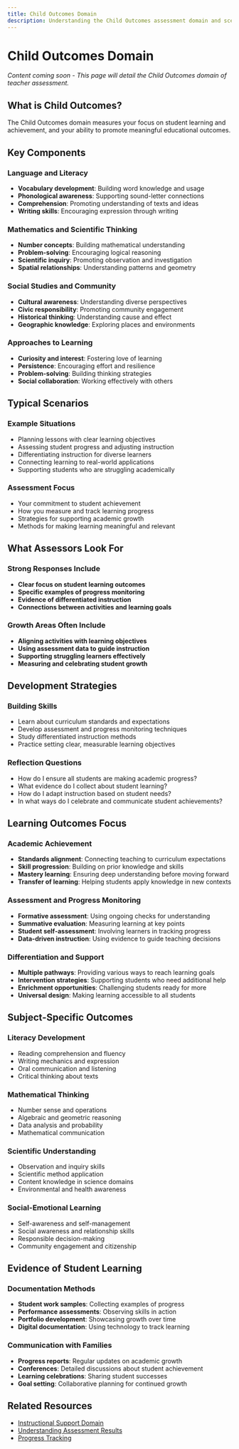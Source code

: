 ```yaml
---
title: Child Outcomes Domain
description: Understanding the Child Outcomes assessment domain and scenarios
---
```


# Child Outcomes Domain

*Content coming soon - This page will detail the Child Outcomes domain of teacher assessment.*

## What is Child Outcomes?

The Child Outcomes domain measures your focus on student learning and achievement, and your ability to promote meaningful educational outcomes.

## Key Components

### Language and Literacy
- **Vocabulary development**: Building word knowledge and usage
- **Phonological awareness**: Supporting sound-letter connections
- **Comprehension**: Promoting understanding of texts and ideas
- **Writing skills**: Encouraging expression through writing

### Mathematics and Scientific Thinking
- **Number concepts**: Building mathematical understanding
- **Problem-solving**: Encouraging logical reasoning
- **Scientific inquiry**: Promoting observation and investigation
- **Spatial relationships**: Understanding patterns and geometry

### Social Studies and Community
- **Cultural awareness**: Understanding diverse perspectives
- **Civic responsibility**: Promoting community engagement
- **Historical thinking**: Understanding cause and effect
- **Geographic knowledge**: Exploring places and environments

### Approaches to Learning
- **Curiosity and interest**: Fostering love of learning
- **Persistence**: Encouraging effort and resilience
- **Problem-solving**: Building thinking strategies
- **Social collaboration**: Working effectively with others

## Typical Scenarios

### Example Situations
- Planning lessons with clear learning objectives
- Assessing student progress and adjusting instruction
- Differentiating instruction for diverse learners
- Connecting learning to real-world applications
- Supporting students who are struggling academically

### Assessment Focus
- Your commitment to student achievement
- How you measure and track learning progress
- Strategies for supporting academic growth
- Methods for making learning meaningful and relevant

## What Assessors Look For

### Strong Responses Include
- **Clear focus on student learning outcomes**
- **Specific examples of progress monitoring**
- **Evidence of differentiated instruction**
- **Connections between activities and learning goals**

### Growth Areas Often Include
- **Aligning activities with learning objectives**
- **Using assessment data to guide instruction**
- **Supporting struggling learners effectively**
- **Measuring and celebrating student growth**

## Development Strategies

### Building Skills
- Learn about curriculum standards and expectations
- Develop assessment and progress monitoring techniques
- Study differentiated instruction methods
- Practice setting clear, measurable learning objectives

### Reflection Questions
- How do I ensure all students are making academic progress?
- What evidence do I collect about student learning?
- How do I adapt instruction based on student needs?
- In what ways do I celebrate and communicate student achievements?

## Learning Outcomes Focus

### Academic Achievement
- **Standards alignment**: Connecting teaching to curriculum expectations
- **Skill progression**: Building on prior knowledge and skills
- **Mastery learning**: Ensuring deep understanding before moving forward
- **Transfer of learning**: Helping students apply knowledge in new contexts

### Assessment and Progress Monitoring
- **Formative assessment**: Using ongoing checks for understanding
- **Summative evaluation**: Measuring learning at key points
- **Student self-assessment**: Involving learners in tracking progress
- **Data-driven instruction**: Using evidence to guide teaching decisions

### Differentiation and Support
- **Multiple pathways**: Providing various ways to reach learning goals
- **Intervention strategies**: Supporting students who need additional help
- **Enrichment opportunities**: Challenging students ready for more
- **Universal design**: Making learning accessible to all students

## Subject-Specific Outcomes

### Literacy Development
- Reading comprehension and fluency
- Writing mechanics and expression
- Oral communication and listening
- Critical thinking about texts

### Mathematical Thinking
- Number sense and operations
- Algebraic and geometric reasoning
- Data analysis and probability
- Mathematical communication

### Scientific Understanding
- Observation and inquiry skills
- Scientific method application
- Content knowledge in science domains
- Environmental and health awareness

### Social-Emotional Learning
- Self-awareness and self-management
- Social awareness and relationship skills
- Responsible decision-making
- Community engagement and citizenship

## Evidence of Student Learning

### Documentation Methods
- **Student work samples**: Collecting examples of progress
- **Performance assessments**: Observing skills in action
- **Portfolio development**: Showcasing growth over time
- **Digital documentation**: Using technology to track learning

### Communication with Families
- **Progress reports**: Regular updates on academic growth
- **Conferences**: Detailed discussions about student achievement
- **Learning celebrations**: Sharing student successes
- **Goal setting**: Collaborative planning for continued growth

## Related Resources

- [Instructional Support Domain](/user-guide/assessments/scenarios/instructional-support)
- [Understanding Assessment Results](/user-guide/results/understanding-scores)
- [Progress Tracking](/user-guide/results/progress-tracking)
